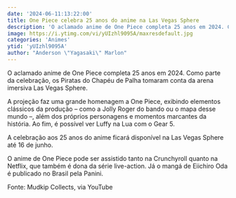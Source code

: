 ```yaml
---
date: '2024-06-11:13:22:00'
title: One Piece celebra 25 anos do anime na Las Vegas Sphere
description: 'O aclamado anime de One Piece completa 25 anos em 2024. Como parte da celebração, os Piratas do Chapéu de Palha tomaram conta da arena imersiva Las Vegas Sphere.'
image: https://i.ytimg.com/vi/yUIzhl9095A/maxresdefault.jpg
categories: 'Animes'
ytid: 'yUIzhl9095A'
author: "Anderson \"Yagasaki\" Marlon"
---
```


O aclamado anime de One Piece completa 25 anos em 2024. Como parte da celebração, os Piratas do Chapéu de Palha tomaram conta da arena imersiva Las Vegas Sphere.

A projeção faz uma grande homenagem a One Piece, exibindo elementos clássicos da produção – como a Jolly Roger do bando ou o mapa desse mundo –, além dos próprios personagens e momentos marcantes da história. Ao fim, é possível ver Luffy na Lua com o Gear 5.

A celebração aos 25 anos do anime ficará disponível na Las Vegas Sphere até 16 de junho.

O anime de One Piece pode ser assistido tanto na Crunchyroll quanto na Netflix, que também é dona da série live-action. Já o mangá de Eiichiro Oda é publicado no Brasil pela Panini.

Fonte: Mudkip Collects, via YouTube
